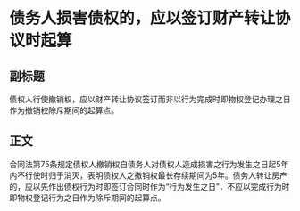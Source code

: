 # 债务人损害债权的，应以签订财产转让协议时起算
## 副标题
债权人行使撤销权，应以财产转让协议签订而非以行为完成时即物权登记办理之日作为撤销权除斥期间的起算点。
## 正文
合同法第75条规定债权人撤销权自债务人对债权人造成损害之行为发生之日起5年内不行使时归于消灭，表明债权人之撤销权最长存续期间为5年。债务人转让房产的，应以先作出债权行为时即签订合同时作为“行为发生之日”，不应以完成行为时即物权登记行为之日作为除斥期间的起算点。